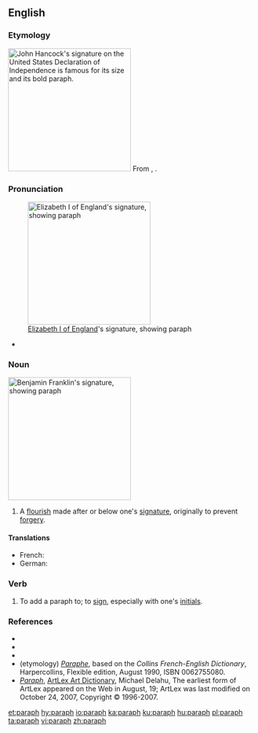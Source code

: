 ==English==
{{wikipedia}}

===Etymology===
[[Image:JohnHancockSignature.jpg|thumb|right|250px|[[w:John Hancock|John Hancock]]'s signature on the [[w:United States Declaration of Independence|United States Declaration of Independence]] is famous for its size and its bold paraph.]]
From {{etyl|frm|en}} {{m|frm|paraphe}}, {{m|frm|paraffe}}.

===Pronunciation===
[[Image:Autograph of Elizabeth I of England (from Nordisk familjebok).png|right|thumb|250px|[[w:Elizabeth I of England|Elizabeth I of England]]'s signature, showing paraph]]
* {{a|UK}} {{IPA|/ˈpaɹəf/|lang=en}}

===Noun===
[[Image:Autograph of Benjamin Franklin (from Nordisk familjebok).png|right|thumb|250px|[[w:Benjamin Franklin|Benjamin Franklin]]'s signature, showing paraph]]
{{en-noun}}

# {{lb|en|chiefly|historical}} A [[flourish]] made after or below one's [[signature]], originally to prevent [[forgery]].

====Translations====
{{trans-top|flourish after signature}}
* French: {{t+|fr|paraphe|m}}
* German: {{t+|de|Paraphe|f}}
{{trans-mid}}
{{trans-bottom}}

===Verb===
{{en-verb}}

# {{lb|en|transitive}} To add a paraph to; to [[sign]], especially with one's [[initial]]s.

===References===
* {{R:Dictionary.com}}
* {{R:American Heritage 2006}}
* {{R:WordNet 2006}}
* (etymology) [http://dictionary.reverso.net/french-english/paraphe ''Paraphe''], based on the ''Collins French-English Dictionary'', Harpercollins, Flexible edition, August 1990, ISBN 0062755080.
* [http://artlex.com/ArtLex/P.html#anchor5714739/ ''Paraph''], [http://artlex.com/ ArtLex Art Dictionary], Michael Delahu, The earliest form of ArtLex appeared on the Web in August, 19; ArtLex was last modified on October 24, 2007, Copyright © 1996-2007.

[[et:paraph]]
[[hy:paraph]]
[[io:paraph]]
[[ka:paraph]]
[[ku:paraph]]
[[hu:paraph]]
[[pl:paraph]]
[[ta:paraph]]
[[vi:paraph]]
[[zh:paraph]]